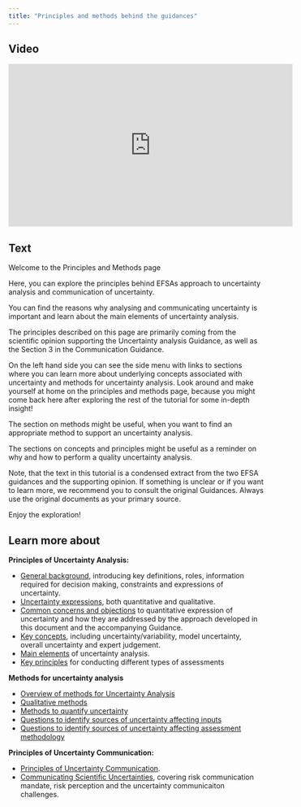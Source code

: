 ```yaml
---
title: "Principles and methods behind the guidances"
---
```



:::: {.panel-tabset}

## Video

<iframe width="560px" height="320px" allowfullscreen="true" allow="autoplay *" title="Sequence_01_PrinciplesAndMethods" src="https://lu.instructuremedia.com/embed/2d8edf56-eeb9-4fa6-be68-b1fad7cea742" frameborder="0"></iframe>

## Text

Welcome to the Principles and Methods page 

Here, you can explore the principles behind EFSAs approach to uncertainty analysis and communication of uncertainty. 

You can find the reasons why analysing and communicating uncertainty is important and learn about the main elements of uncertainty analysis. 

The principles described on this page are primarily coming from the scientific opinion supporting the Uncertainty analysis Guidance, as well as the Section 3 in the Communication Guidance.

On the left hand side you can see the side menu with links to sections where you can learn more about underlying concepts associated with uncertainty and methods for uncertainty analysis. 
Look around and make yourself at home on the principles and methods page, because you might come back here after exploring the rest of the tutorial for some in-depth insight! 

The section on methods might be useful, when you want to find an appropriate method to support an uncertainty analysis. 

The sections on concepts and principles might be useful as a reminder on why and how to perform a quality uncertainty analysis. 

Note, that the text in this tutorial is a condensed extract from the two EFSA guidances and the supporting opinion. If something is unclear or if you want to learn more, we recommend you to consult the original Guidances. Always use the original documents as your primary source. 

Enjoy the exploration!


::::


:::{.callout-note}
## Learn more about

**Principles of Uncertainty Analysis:**

- [General background](principles-and-methods/uncertainty-analysis-background.qmd), introducing key definitions, roles, information required for decision making, constraints and expressions of uncertainty.
- [Uncertainty expressions](principles-and-methods/uncertainty-analysis-expressions.qmd), both quantitative and qualitative.
- [Common concerns and objections](principles-and-methods/uncertainty-analysis-concerns.qmd) to quantitative expression of uncertainty and how they are addressed by the approach developed in this document and the accompanying Guidance.
- [Key concepts](principles-and-methods/uncertainty-analysis-key-concepts.qmd), including uncertainty/variability, model uncertainty, overall uncertainty and expert judgement.
- [Main elements](principles-and-methods/uncertainty-analysis-main-elements.qmd) of uncertainty analysis.
- [Key principles](principles-and-methods/uncertainty-analysis-key-principles.qmd) for conducting different types of assessments

**Methods for uncertainty analysis**

- [Overview of methods for Uncertainty Analysis](principles-and-methods/methods.qmd)
- [Qualitative methods](principles-and-methods/methods-qualitative.qmd)
- [Methods to quantify uncertainty](principles-and-methods/methods-quantitative.qmd)
- [Questions to identify sources of uncertainty affecting inputs](principles-and-methods/methods-sources-inputs.qmd)
- [Questions to identify sources of uncertainty affecting assessment methodology](principles-and-methods/methods-sources-methodology.qmd)


**Principles of Uncertainty Communication:**

- [Principles of Uncertainty Communication](principles-and-methods/uncertainty-communication-principles.qmd).
- [Communicating Scientific Uncertainties](principles-and-methods/uncertainty-communication-principles.qmd), covering risk communication mandate, risk perception and the uncertainty communicaiton challenges.
:::
